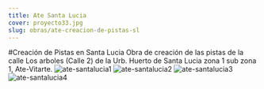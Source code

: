 ```yaml
---
title: Ate Santa Lucia
cover: proyecto33.jpg
slug: obras/ate-creacion-de-pistas-sl
---
```


#Creación de Pistas en Santa Lucia 
Obra de creación de las pistas de la calle Los arboles (Calle 2) de la Urb. Huerto de Santa Lucia zona 1 sub zona 1, Ate-Vitarte.
![ate-santalucia1](proyecto30.jpg)
![ate-santalucia2](proyecto31.jpg)
![ate-santalucia3](proyecto32.jpg)
![ate-santalucia4](proyecto33.jpg)